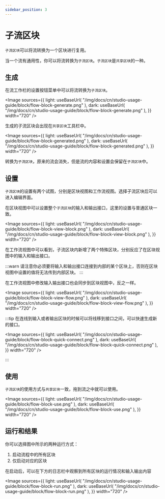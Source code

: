 ```yaml
---
sidebar_position: 3
---
```



# 子流区块

`子流区块`可以将流转换为一个区块进行复用。

当一个流有通用性，你可以将流转换为`子流区块`。`子流区块`是`共享区块`的一种。

## 生成

在流工作栏的设置按钮菜单中可以将流转换为`子流区块`。

<Image
  sources={{
    light: useBaseUrl(
      "/img/docs/cn/studio-usage-guide/block/flow-block-generate.png"
    ),
    dark: useBaseUrl(
      "/img/docs/cn/studio-usage-guide/block/flow-block-generate.png"
    ),
  }}
  width="720"
/>

生成的子流区块会出现在`共享区块`工具栏中。

<Image
  sources={{
    light: useBaseUrl(
      "/img/docs/cn/studio-usage-guide/block/flow-block-generated.png"
    ),
    dark: useBaseUrl(
      "/img/docs/cn/studio-usage-guide/block/flow-block-generated.png"
    ),
  }}
  width="720"
/>

转换为`子流区块`，原来的流会消失，但是流的内容和设置会保留在`子流区块`中。

## 设置

`子流区块`的设置有两个试图，分别是区块视图和工作流视图。选择子流区块后可以进入编辑界面。

在区块视图中可以设置整个`子流区块`的输入和输出接口，这里的设置与普通区块一致。

<Image
  sources={{
    light: useBaseUrl(
      "/img/docs/cn/studio-usage-guide/block/flow-block-view-block.png"
    ),
    dark: useBaseUrl(
      "/img/docs/cn/studio-usage-guide/block/flow-block-view-block.png"
    ),
  }}
  width="720"
/>

在工作流视图中可以看到，子流区块内新增了两个特殊区块，分别反应了在区块视图中的输入和输出接口。

:::warn
请注意你必须要将输入和输出接口连接到内部的某个区块上，否则在区块视图中设置的值将无法传到内部区块。
:::

在工作流视图中修改输入输出接口也会同步到区块视图中，反之一样。

<Image
  sources={{
    light: useBaseUrl(
      "/img/docs/cn/studio-usage-guide/block/flow-block-view-flow.png"
    ),
    dark: useBaseUrl(
      "/img/docs/cn/studio-usage-guide/block/flow-block-view-flow.png"
    ),
  }}
  width="720"
/>

:::tip
在连线到输入或者输出区块的时候可以将线移到接口之间，可以快速生成新的接口。

<Image
  sources={{
    light: useBaseUrl(
      "/img/docs/cn/studio-usage-guide/block/flow-block-quick-connect.png"
    ),
    dark: useBaseUrl(
      "/img/docs/cn/studio-usage-guide/block/flow-block-quick-connect.png"
    ),
  }}
  width="720"
/>

:::

## 使用

`子流区块`的使用方式与`共享区块`一致，拖到流之中就可以使用。

<Image
  sources={{
    light: useBaseUrl(
      "/img/docs/cn/studio-usage-guide/block/flow-block-use.png"
    ),
    dark: useBaseUrl(
      "/img/docs/cn/studio-usage-guide/block/flow-block-use.png"
    ),
  }}
  width="720"
/>

## 运行和结果

你可以选择图中所示的两种运行方式：

1. 启动流程中的所有区块
2. 仅启动对应的区块

在启动后，可以在下方的日志栏中观察到所有区块的运行情况和输入输出内容

<Image
  sources={{
    light: useBaseUrl(
      "/img/docs/cn/studio-usage-guide/block/flow-block-run.png"
    ),
    dark: useBaseUrl(
      "/img/docs/cn/studio-usage-guide/block/flow-block-run.png"
    ),
  }}
  width="720"
/>
